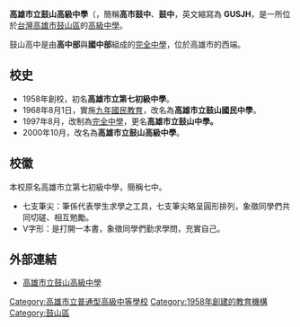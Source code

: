 {{Infobox School
| name = 高雄市立鼓山高級中學
| other_name = {{lang|en| Kaohsiung Municipal Gushan Senior High School}}
| image = File:高雄市立鼓山高級中學校徽.png
| established = 1968年 高雄市立第七初級中學
| type = [[公立學校|直轄市立]][[高級中學|高級中學]]
| district = {{TWN}}[[高雄市|高雄市]][[鼓山區|鼓山區]]
| grades = 六年級制
| principal = 廖俞雲
| students = 國中部368人<br>高中部664人
| address = 80449 高雄市鼓山區明德路2號
| website = http://www.kusjh.kh.edu.tw/
| number = 07-5213258
| fax = 07-5213259
| coordinates = {{Coord|22.6519751|120.2749083|display=inline,title}}
| classes = 44班
| pushpin_map = Taiwan Kaohsiung
| caption = 鼓山高中校徽
}}

'''高雄市立鼓山高級中學'''（{{lang|en| Kaohsiung Municipal Gushan Senior High School}}，簡稱'''高市鼓中'''、'''鼓中'''，英文縮寫為 '''GUSJH'''，是一所位於[[台灣|台灣]][[高雄市|高雄市]][[鼓山區|鼓山區]]的[[高級中學|高級中學]]。

鼓山高中是由'''高中部'''與'''國中部'''組成的[[完全中學|完全中學]]，位於高雄市的西端。

== 校史 ==
* 1958年創校，初名'''高雄市立第七初級中學'''。
* 1968年8月1日，實施[[九年國民教育|九年國民教育]]，改名為'''高雄市立鼓山國民中學'''。
* 1997年8月，改制為[[完全中學|完全中學]]，更名'''高雄市立鼓山中學。'''
* 2000年10月，改名為'''高雄市立鼓山高級中學'''。

== 校徽 ==
本校原名高雄市立第七初級中學，簡稱七中。
* 七支筆尖：筆係代表學生求學之工具，七支筆尖略呈圓形排列，象徵同學們共同切磋、相互勉勵。
* V字形：是打開一本書，象徵同學們勤求學問，充實自己。

==外部連結==
*[http://www.kusjh.kh.edu.tw/ 高雄市立鼓山高級中學] {{Wayback|url=http://www.kusjh.kh.edu.tw/ |date=20200726170227 }}
{{高雄市高級中等學校列表}}
{{臺灣高中美術資優班}}

[[Category:高雄市立普通型高級中等學校|Category:高雄市立普通型高級中等學校]]
[[Category:1958年創建的教育機構|Category:1958年創建的教育機構]]
[[Category:鼓山區|Category:鼓山區]]